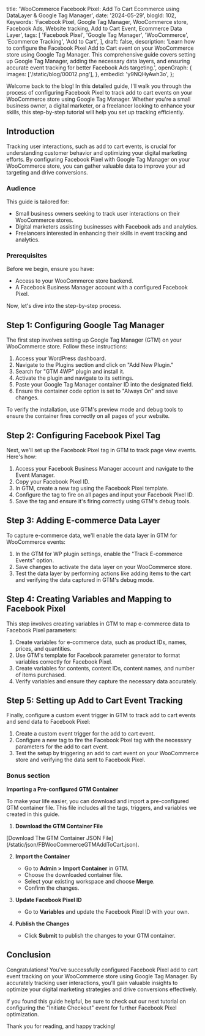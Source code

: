   title: 'WooCommerce Facebook Pixel: Add To Cart Ecommerce using DataLayer & Google Tag Manager',
  date: '2024-05-29',
  blogId: 102,
  Keywords:
    'Facebook Pixel, Google Tag Manager, WooCommerce store, Facebook Ads, Website tracking, Add to Cart Event, Ecommerce Data Layer',
  tags: [
    'Facebook Pixel',
    'Google Tag Manager',
    'WooCommerce',
    'Ecommerce Tracking',
    'Add to Cart',
  ],
  draft: false,
  description:
    'Learn how to configure the Facebook Pixel Add to Cart event on your WooCommerce store using Google Tag Manager. This comprehensive guide covers setting up Google Tag Manager, adding the necessary data layers, and ensuring accurate event tracking for better Facebook Ads targeting.',
  openGraph: {
    images: ['/static/blog/00012.png'],
  },
  embedId: 'y9NQHyAwh3o',
};

<BlogHeader metadata={metadata} />

Welcome back to the blog! In this detailed guide, I'll walk you through the process of configuring Facebook Pixel to track add to cart events on your WooCommerce store using Google Tag Manager. Whether you're a small business owner, a digital marketer, or a freelancer looking to enhance your skills, this step-by-step tutorial will help you set up tracking efficiently.

## Introduction

Tracking user interactions, such as add to cart events, is crucial for understanding customer behavior and optimizing your digital marketing efforts. By configuring Facebook Pixel with Google Tag Manager on your WooCommerce store, you can gather valuable data to improve your ad targeting and drive conversions.

### Audience

This guide is tailored for:

- Small business owners seeking to track user interactions on their WooCommerce stores.
- Digital marketers assisting businesses with Facebook ads and analytics.
- Freelancers interested in enhancing their skills in event tracking and analytics.

### Prerequisites

Before we begin, ensure you have:

- Access to your WooCommerce store backend.
- A Facebook Business Manager account with a configured Facebook Pixel.

Now, let's dive into the step-by-step process.

## Step 1: Configuring Google Tag Manager

The first step involves setting up Google Tag Manager (GTM) on your WooCommerce store. Follow these instructions:

1. Access your WordPress dashboard.
2. Navigate to the Plugins section and click on "Add New Plugin."
3. Search for "GTM 4WP" plugin and install it.
4. Activate the plugin and navigate to its settings.
5. Paste your Google Tag Manager container ID into the designated field.
6. Ensure the container code option is set to "Always On" and save changes.

To verify the installation, use GTM's preview mode and debug tools to ensure the container fires correctly on all pages of your website.

## Step 2: Configuring Facebook Pixel Tag

Next, we'll set up the Facebook Pixel tag in GTM to track page view events. Here's how:

1. Access your Facebook Business Manager account and navigate to the Event Manager.
2. Copy your Facebook Pixel ID.
3. In GTM, create a new tag using the Facebook Pixel template.
4. Configure the tag to fire on all pages and input your Facebook Pixel ID.
5. Save the tag and ensure it's firing correctly using GTM's debug tools.

## Step 3: Adding E-commerce Data Layer

To capture e-commerce data, we'll enable the data layer in GTM for WooCommerce events:

1. In the GTM for WP plugin settings, enable the "Track E-commerce Events" option.
2. Save changes to activate the data layer on your WooCommerce store.
3. Test the data layer by performing actions like adding items to the cart and verifying the data captured in GTM's debug mode.

## Step 4: Creating Variables and Mapping to Facebook Pixel

This step involves creating variables in GTM to map e-commerce data to Facebook Pixel parameters:

1. Create variables for e-commerce data, such as product IDs, names, prices, and quantities.
2. Use GTM's template for Facebook parameter generator to format variables correctly for Facebook Pixel.
3. Create variables for contents, content IDs, content names, and number of items purchased.
4. Verify variables and ensure they capture the necessary data accurately.

## Step 5: Setting up Add to Cart Event Tracking

Finally, configure a custom event trigger in GTM to track add to cart events and send data to Facebook Pixel:

1. Create a custom event trigger for the add to cart event.
2. Configure a new tag to fire the Facebook Pixel tag with the necessary parameters for the add to cart event.
3. Test the setup by triggering an add to cart event on your WooCommerce store and verifying the data sent to Facebook Pixel.

### Bonus section

**Importing a Pre-configured GTM Container**

To make your life easier, you can download and import a pre-configured GTM container file. This file includes all the tags, triggers, and variables we created in this guide.

1. **Download the GTM Container File**

<AuthenticatedLayout>
  [Download The GTM Container JSON File](/static/json/FBWooCommerceGTMAddToCart.json).
</AuthenticatedLayout>

2. **Import the Container**

   - Go to **Admin > Import Container** in GTM.
   - Choose the downloaded container file.
   - Select your existing workspace and choose **Merge**.
   - Confirm the changes.

3. **Update Facebook Pixel ID**

   - Go to **Variables** and update the Facebook Pixel ID with your own.

4. **Publish the Changes**
   - Click **Submit** to publish the changes to your GTM container.

## Conclusion

Congratulations! You've successfully configured Facebook Pixel add to cart event tracking on your WooCommerce store using Google Tag Manager. By accurately tracking user interactions, you'll gain valuable insights to optimize your digital marketing strategies and drive conversions effectively.

If you found this guide helpful, be sure to check out our next tutorial on configuring the "Initiate Checkout" event for further Facebook Pixel optimization.

Thank you for reading, and happy tracking!
